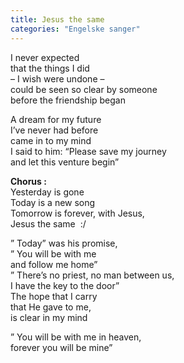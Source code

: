 ```yaml
---
title: Jesus the same
categories: "Engelske sanger"
---
```


I never expected  
that the things I did  
-- I wish were undone --  
could be seen so clear by someone  
before the friendship began

A dream for my future  
I've never had before  
came in to my mind  
I said to him: "Please save my journey  
and let this venture begin"

**Chorus :**  
Yesterday is gone  
Today is a new song  
Tomorrow is forever, with Jesus,  
Jesus the same  :/ 

" Today" was his promise,  
" You will be with me  
and follow me home"  
" There's no priest, no man between us,  
I have the key to the door"  
The hope that I carry  
that He gave to me,  
is clear in my mind

" You will be with me in heaven,  
forever you will be mine"
